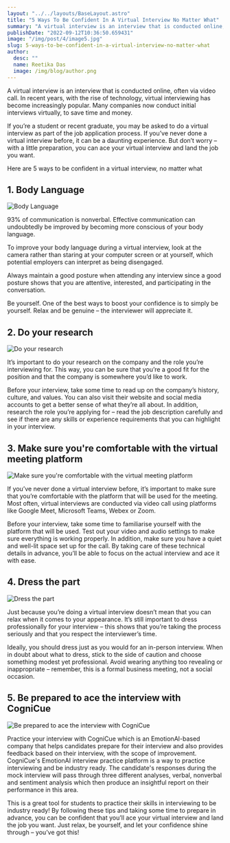 ```yaml
---
layout: "../../layouts/BaseLayout.astro"
title: "5 Ways To Be Confident In A Virtual Interview No Matter What"
summary: "A virtual interview is an interview that is conducted online, often via video call. In recent years, with the rise of technology, virtual interviewing has become increasingly popular. Many companies now conduct initial interviews virtually, to save time and money."
publishDate: "2022-09-12T10:36:50.659431"
image: "/img/post/4/image5.jpg"
slug: 5-ways-to-be-confident-in-a-virtual-interview-no-matter-what
author:
  desc: ""
  name: Reetika Das
  image: /img/blog/author.png
---
```


A virtual interview is an interview that is conducted online, often via video call. In recent years, with the rise of technology, virtual interviewing has become increasingly popular. Many companies now conduct initial interviews virtually, to save time and money.

If you’re a student or recent graduate, you may be asked to do a virtual interview as part of the job application process. If you’ve never done a virtual interview before, it can be a daunting experience. But don’t worry – with a little preparation, you can ace your virtual interview and land the job you want.

Here are 5 ways to be confident in a virtual interview, no matter what

## 1. Body Language

![Body Language](/img/post/4/image2.jpg)

93% of communication is nonverbal. Effective communication can undoubtedly be improved by becoming more conscious of your body language.

To improve your body language during a virtual interview, look at the camera rather than staring at your computer screen or at yourself, which potential employers can interpret as being disengaged.

Always maintain a good posture when attending any interview since a good posture shows that you are attentive, interested, and participating in the conversation.

Be yourself. One of the best ways to boost your confidence is to simply be yourself. Relax and be genuine – the interviewer will appreciate it.

## 2. Do your research

![Do your research](/img/post/4/image1.jpg)

It’s important to do your research on the company and the role you’re interviewing for. This way, you can be sure that you’re a good fit for the position and that the company is somewhere you’d like to work.

Before your interview, take some time to read up on the company’s history, culture, and values. You can also visit their website and social media accounts to get a better sense of what they’re all about. In addition, research the role you’re applying for – read the job description carefully and see if there are any skills or experience requirements that you can highlight in your interview.

## 3. Make sure you're comfortable with the virtual meeting platform

![Make sure you're comfortable with the virtual meeting platform](/img/post/4/image4.jpg)

If you’ve never done a virtual interview before, it’s important to make sure that you’re comfortable with the platform that will be used for the meeting. Most often, virtual interviews are conducted via video call using platforms like Google Meet, Microsoft Teams, Webex or Zoom.

Before your interview, take some time to familiarise yourself with the platform that will be used. Test out your video and audio settings to make sure everything is working properly. In addition, make sure you have a quiet and well-lit space set up for the call. By taking care of these technical details in advance, you’ll be able to focus on the actual interview and ace it with ease.

## 4. Dress the part

![Dress the part](/img/post/4/image3.jpg)

Just because you’re doing a virtual interview doesn’t mean that you can relax when it comes to your appearance. It’s still important to dress professionally for your interview – this shows that you’re taking the process seriously and that you respect the interviewer’s time.

Ideally, you should dress just as you would for an in-person interview. When in doubt about what to dress, stick to the side of caution and choose something modest yet professional. Avoid wearing anything too revealing or inappropriate – remember, this is a formal business meeting, not a social occasion.

## 5. Be prepared to ace the interview with CogniCue

![Be prepared to ace the interview with CogniCue](/img/post/4/image6.jpg)

Practice your interview with CogniCue which is an EmotionAI-based company that helps candidates prepare for their interview and also provides feedback based on their interview, with the scope of improvement.
CogniCue's EmotionAI interview practice platform is a way to practice interviewing and be industry ready. The candidate's responses during the mock interview will pass through three different analyses, verbal, nonverbal and sentiment analysis which then produce an insightful report on their performance in this area.

This is a great tool for students to practice their skills in interviewing to be industry ready!
By following these tips and taking some time to prepare in advance, you can be confident that you’ll ace your virtual interview and land the job you want. Just relax, be yourself, and let your confidence shine through – you’ve got this!
